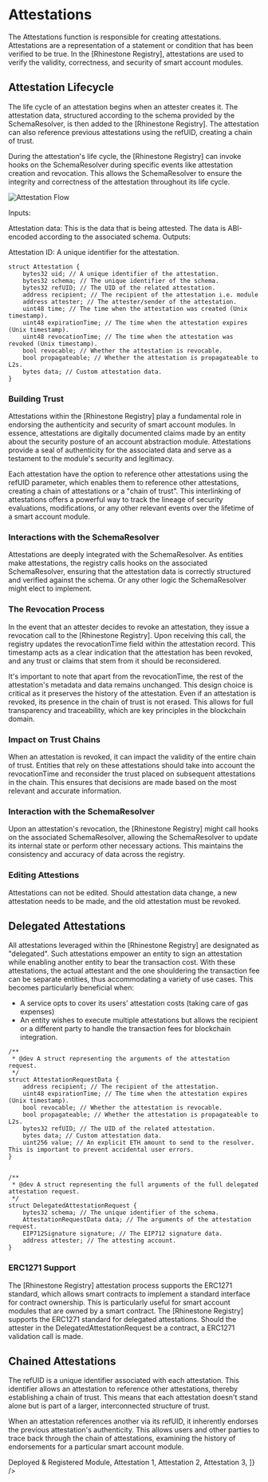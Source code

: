 # Attestations

The Attestations function is responsible for creating attestations. Attestations are a representation of a statement or condition that has been verified to be true. In the [Rhinestone Registry], attestations are used to verify the validity, correctness, and security of smart account modules.

## Attestation Lifecycle

The life cycle of an attestation begins when an attester creates it. The attestation data, structured according to the schema provided by the SchemaResolver, is then added to the [Rhinestone Registry]. The attestation can also reference previous attestations using the refUID, creating a chain of trust.

During the attestation's life cycle, the [Rhinestone Registry] can invoke hooks on the SchemaResolver during specific events like attestation creation and revocation. This allows the SchemaResolver to ensure the integrity and correctness of the attestation throughout its life cycle.

<Fence className="bg-gray-100">![Attestation Flow](/images/docs/introduction/attestation-flow.svg)</Fence>

Inputs:

Attestation data: This is the data that is being attested. The data is ABI-encoded according to the associated schema.
Outputs:

Attestation ID: A unique identifier for the attestation.

```solidity
struct Attestation {
    bytes32 uid; // A unique identifier of the attestation.
    bytes32 schema; // The unique identifier of the schema.
    bytes32 refUID; // The UID of the related attestation.
    address recipient; // The recipient of the attestation i.e. module
    address attester; // The attester/sender of the attestation.
    uint48 time; // The time when the attestation was created (Unix timestamp).
    uint48 expirationTime; // The time when the attestation expires (Unix timestamp).
    uint48 revocationTime; // The time when the attestation was revoked (Unix timestamp).
    bool revocable; // Whether the attestation is revocable.
    bool propagateable; // Whether the attestation is propagateable to L2s.
    bytes data; // Custom attestation data.
}
```

### Building Trust

Attestations within the [Rhinestone Registry] play a fundamental role in endorsing the authenticity and security of smart account modules. In essence, attestations are digitally documented claims made by an entity about the security posture of an account abstraction module. Attestations provide a seal of authenticity for the associated data and serve as a testament to the module's security and legitimacy.

Each attestation have the option to reference other attestations using the refUID parameter, which enables them to reference other attestations, creating a chain of attestations or a "chain of trust". This interlinking of attestations offers a powerful way to track the lineage of security evaluations, modifications, or any other relevant events over the lifetime of a smart account module.

### Interactions with the SchemaResolver

Attestations are deeply integrated with the SchemaResolver. As entities make attestations, the registry calls hooks on the associated SchemaResolver, ensuring that the attestation data is correctly structured and verified against the schema. Or any other logic the SchemaResolver might elect to implement.

### The Revocation Process

In the event that an attester decides to revoke an attestation, they issue a revocation call to the [Rhinestone Registry]. Upon receiving this call, the registry updates the revocationTime field within the attestation record. This timestamp acts as a clear indication that the attestation has been revoked, and any trust or claims that stem from it should be reconsidered.

It's important to note that apart from the revocationTime, the rest of the attestation's metadata and data remains unchanged. This design choice is critical as it preserves the history of the attestation. Even if an attestation is revoked, its presence in the chain of trust is not erased. This allows for full transparency and traceability, which are key principles in the blockchain domain.

### Impact on Trust Chains

When an attestation is revoked, it can impact the validity of the entire chain of trust. Entities that rely on these attestations should take into account the revocationTime and reconsider the trust placed on subsequent attestations in the chain. This ensures that decisions are made based on the most relevant and accurate information.

### Interaction with the SchemaResolver

Upon an attestation's revocation, the [Rhinestone Registry] might call hooks on the associated SchemaResolver, allowing the SchemaResolver to update its internal state or perform other necessary actions. This maintains the consistency and accuracy of data across the registry.

### Editing Attestions

Attestations can not be edited. Should attestation data change, a new attestation needs to be made, and the old attestation must be revoked.

## Delegated Attestations

All attestations leveraged within the [Rhinestone Registry] are designated as "delegated".
Such attestations empower an entity to sign an attestation while enabling another entity to
bear the transaction cost. With these attestations, the actual attestant and the one shouldering the
transaction fee can be separate entities, thus accommodating a variety of use cases.
This becomes particularly beneficial when:

-   A service opts to cover its users' attestation costs (taking care of gas expenses)
-   An entity wishes to execute multiple attestations but allows the recipient or a different party to handle the transaction fees for blockchain integration.

```solidity
/**
 * @dev A struct representing the arguments of the attestation request.
 */
struct AttestationRequestData {
    address recipient; // The recipient of the attestation.
    uint48 expirationTime; // The time when the attestation expires (Unix timestamp).
    bool revocable; // Whether the attestation is revocable.
    bool propagateable; // Whether the attestation is propagateable to L2s.
    bytes32 refUID; // The UID of the related attestation.
    bytes data; // Custom attestation data.
    uint256 value; // An explicit ETH amount to send to the resolver. This is important to prevent accidental user errors.
}


/**
 * @dev A struct representing the full arguments of the full delegated attestation request.
 */
struct DelegatedAttestationRequest {
    bytes32 schema; // The unique identifier of the schema.
    AttestationRequestData data; // The arguments of the attestation request.
    EIP712Signature signature; // The EIP712 signature data.
    address attester; // The attesting account.
}
```

### ERC1271 Support

The [Rhinestone Registry] attestation process supports the ERC1271 standard, which allows smart contracts to implement a standard interface for contract ownership. This is particularly useful for smart account modules that are owned by a smart contract. The [Rhinestone Registry] supports the ERC1271 standard for delegated attestations.
Should the attester in the DelegatedAttestationRequest be a contract, a ERC1271 validation call is made.

## Chained Attestations

The refUID is a unique identifier associated with each attestation. This identifier allows an attestation to reference other attestations, thereby establishing a chain of trust. This means that each attestation doesn't stand alone but is part of a larger, interconnected structure of trust.

When an attestation references another via its refUID, it inherently endorses the previous attestation's authenticity. This allows users and other parties to trace back through the chain of attestations, examining the history of endorsements for a particular smart account module.

<div className="grid gap-y-4">
	<Steps
		Chain
		steps={[
			<span>Deployed & Registered Module</span>,
			<span>Attestation 1</span>,
			<span>Attestation 2</span>,
			<span>Attestation 3</span>,
		]}
	/>
</div>
